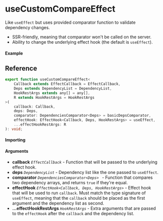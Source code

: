 
<Meta title="Lifecycle/useCustomCompareEffect" component={Example} />

# useCustomCompareEffect

Like `useEffect` but uses provided comparator function to validate dependency changes.

- SSR-friendly, meaning that comparator won't be called on the server.
- Ability to change the underlying effect hook (the default is `useEffect`).

#### Example

<Canvas>
	<Story story={Example} inline />
</Canvas>

## Reference

```ts
export function useCustomCompareEffect<
	Callback extends EffectCallback = EffectCallback,
	Deps extends DependencyList = DependencyList,
	HookRestArgs extends any[] = any[],
	R extends HookRestArgs = HookRestArgs
>(
	callback: Callback,
	deps: Deps,
	comparator: DependenciesComparator<Deps> = basicDepsComparator,
	effectHook: EffectHook<Callback, Deps, HookRestArgs> = useEffect,
	...effectHookRestArgs: R
): void;
```

#### Importing

<ImportPath />

#### Arguments

- **callback** _`EffectCallback`_ - Function that will be passed to the underlying effect hook.
- **deps** _`DependencyList`_ - Dependency list like the one passed to `useEffect`.
- **comparator** _`DependenciesComparator<Deps> `_ - Function that compares two dependency arrays,
  and returns `true` if they're equal.
- **effectHook** _`EffectHook<Callback, Deps, HookRestArgs>`_ - Effect hook that will be used to run
  `callback`. Must match the type signature of `useEffect`, meaning that the `callback` should be
  placed as the first argument and the dependency list as second.
- **...effectHookRestArgs** _`HookRestArgs`_ - Extra arguments that are passed to the `effectHook`
  after the `callback` and the dependency list.
